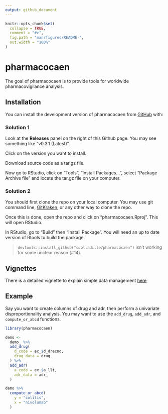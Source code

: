 ```yaml
---
output: github_document
---
```


```r
knitr::opts_chunk$set(
  collapse = TRUE,
  comment = "#>",
  fig.path = "man/figures/README-",
  out.width = "100%"
)
```

# pharmacocaen

<!-- badges: start -->
<!-- badges: end -->

The goal of pharmacocaen is to provide tools for worldwide pharmacovigilance analysis.

## Installation

You can install the development version of pharmacocaen from [GitHub](https://github.com/) with:


### Solution 1

Look at the **Releases** panel on the right of this Github page. You may see something like "v0.3.1 (Latest)".

Click on the version you want to install.

Download source code as a tar.gz file.

Now go to RStudio, click on "Tools", "Install Packages...", select "Package Archive file" and locate the tar.gz file on your computer.

### Solution 2

You should first clone the repo on your local computer. You may use git command line, [GitKraken](https://help.gitkraken.com/gitkraken-client/open-clone-init/), or any other way to clone the repo.

Once this is done, open the repo and click on "pharmacocaen.Rproj". This will open RStudio.

In RStudio, go to "Build" then "Install Package". You will need an up to date version of Rtools to build the package.


> `devtools::install_github("cdolladille/pharmacocaen")` isn't working for some unclear reason (#14).

## Vignettes

There is a detailed vignette to explain simple data management [here](https://github.com/cdolladille/pharmacocaen/tree/master/vignettes/)

## Example

Say you want to create columns of drug and adr, then perform a univariate disproportionality analysis.
You may want to use the `add_drug`, `add_adr`, and `compute_or_abcd` functions.

```r
library(pharmacocaen)

demo <-
  demo_ %>%
  add_drug(
    d_code = ex_$d_drecno,
    drug_data = drug_
  ) %>%
  add_adr(
    a_code = ex_$a_llt,
    adr_data = adr_
  )

demo %>%
  compute_or_abcd(
    y = "colitis",
    x = "nivolumab"
  )
```

<!-- Footnote for myself

You'll still need to render `README.Rmd` regularly, to keep `README.md` up-to-date. `devtools::build_readme()` is handy for this. You could also use GitHub Actions to re-render `README.Rmd` every time you push. An example workflow can be found here: <https://github.com/r-lib/actions/tree/v1/examples>. -->
